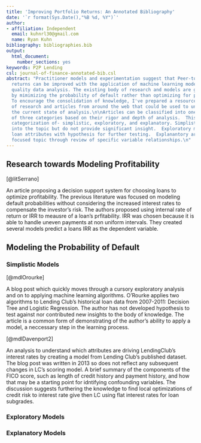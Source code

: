 ```yaml
---
title: 'Improving Portfolio Returns: An Annotated Bibliography'
date: '`r format(Sys.Date(),"%B %d, %Y")`'
author:
- affiliation: Independent
  email: kuhnrl30@gmail.com
  name: Ryan Kuhn
bibliography: bibliographies.bib
output: 
  html_document:
    number_sections: yes
keywords: P2P Lending
csl: journal-of-finance-annotated-bib.csl
abstract: "Practitioner models and experimentation suggest that Peer-to-Peer lending
  returns can be improved with the application of machine learning models and high
  quality data analysis. The existing body of research and models are generally focused on understanding the profitiability 
  by mimimizing the probability of default rather than optimizing for profitability. 
  To encourage the consolidation of knowledge, I've prepared a resource bibliography
  of research and articles from around the web that could be used to understand
  the current state of analysis.\n\nArticles can be classified into one
  of three categories based on their rigor and depth of analysis.  This bibliogrpahy puts forward the 
  categorization of- simplistic, exploratory, and explanatory. Simplistic models are early entries
  into the topic but do not provide significant insight.  Exploratory models give a methodical review of 
  loan attributes with hypothesis for further testing.  Explanantory articles seek to explain a narrowly 
  focused topic through review of specific variable relationships.\n"
---
```


## Research towards Modeling Profitability 
[@litSerrano]

An article proposing a decision support system for choosing loans to optimize profitability.  The previous literature was focused on modeling default probabilities without considering the increased interest rates to compensate the investor's risk.  The authors proposed using internal rate of return or IRR to meausre of a loan's prfitability.  IRR was chosen because it is able to handle uneven payments at non uniform intervals.  They created several models predict a loans IRR as the dependent variable. 

## Modeling the Probability of Default


### Simplistic Models

[@mdlOrourke]

A blog post which quickly moves through a cursory exploratory analysis and on to applying machine learning algorithms.  O'Rourke applies two algorithms to Lending Club's historical loan data from 2007-2011: Decision Tree and Logistic Regression.  The author has not developed hypothesis to test against nor contributed new insights to the body of knowledge. The article is a common form of demonstrating of the author's ability to apply a model, a neccessary step in the learning process.

[@mdlDavenport2]

An analysis to understand which attributes are driving LendingClub's interest rates by creating a model from Lending Club's published dataset. The blog post was written in 2013 so does not reflect any subsequent changes in LC's scoring model.  A brief summary of the components of the FICO score, such as length of credit history and payment history, and how that may be a starting point for idntifying confounding variables. The discussion suggests furthering the knowledge to find local optimizations of credit risk to interest rate give then LC using flat interest rates for loan subgrades.

### Exploratory Models  

### Explanatory  Models 

